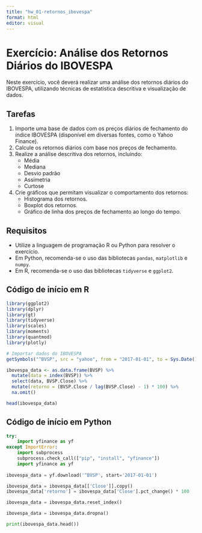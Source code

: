 ```yaml
---
title: "hw_01-retornos_ibovespa"
format: html
editor: visual
---
```


# Exercício: Análise dos Retornos Diários do IBOVESPA

Neste exercício, você deverá realizar uma análise dos retornos diários do IBOVESPA, utilizando técnicas de estatística descritiva e visualização de dados.

## Tarefas
1. Importe uma base de dados com os preços diários de fechamento do índice IBOVESPA (disponível em diversas fontes, como o Yahoo Finance).
2. Calcule os retornos diários com base nos preços de fechamento.
3. Realize a análise descritiva dos retornos, incluindo:
   - Média
   - Mediana
   - Desvio padrão
   - Assimetria
   - Curtose
4. Crie gráficos que permitam visualizar o comportamento dos retornos:
   - Histograma dos retornos.
   - Boxplot dos retornos.
   - Gráfico de linha dos preços de fechamento ao longo do tempo.

## Requisitos
- Utilize a linguagem de programação R ou Python para resolver o exercício.
- Em Python, recomenda-se o uso das bibliotecas `pandas`, `matplotlib` e `numpy`.
- Em R, recomenda-se o uso das bibliotecas `tidyverse` e `ggplot2`.

## Código de início em R

```r
library(ggplot2)
library(dplyr)
library(gt)
library(tidyverse)
library(scales)
library(moments)
library(quantmod)
library(plotly)

# Importar dados do IBOVESPA
getSymbols("^BVSP", src = "yahoo", from = "2017-01-01", to = Sys.Date())

ibovespa_data <- as.data.frame(BVSP) %>%
  mutate(data = index(BVSP)) %>%
  select(data, BVSP.Close) %>%
  mutate(retorno = (BVSP.Close / lag(BVSP.Close) - 1) * 100) %>%
  na.omit()

head(ibovespa_data)
```

## Código de início em Python

```python

try:
    import yfinance as yf
except ImportError:
    import subprocess
    subprocess.check_call(["pip", "install", "yfinance"])
    import yfinance as yf
    
ibovespa_data = yf.download('^BVSP', start='2017-01-01')

ibovespa_data = ibovespa_data[['Close']].copy()
ibovespa_data['retorno'] = ibovespa_data['Close'].pct_change() * 100

ibovespa_data = ibovespa_data.reset_index()

ibovespa_data = ibovespa_data.dropna()

print(ibovespa_data.head())
```



